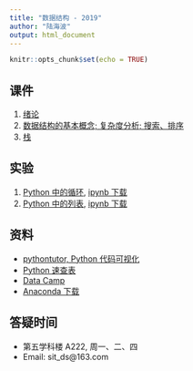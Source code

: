 ```yaml
---
title: "数据结构 - 2019"
author: "陆海波"
output: html_document
---
```


```r
knitr::opts_chunk$set(echo = TRUE)
```

## 课件

1. [绪论](Introduction/Introduction.html)
2. [数据结构的基本概念; 复杂度分析; 搜索、排序](data_structure/data_structure.html)
<!-- 3. [Python 数据结构介绍](Python_DataStructure_Tutorial/Python_DataStructure_Tutorial.html) -->
3. [栈](stack/stack.html)
<!-- 5. [队列](queue/queue.html) -->
<!-- 6. [线性表的链式存储](http://hblu.coding.me/sitds16/BasicDS/List.html) -->
<!-- 7. [树和二叉树](http://hblu.coding.me/sitds16/Trees/toctree.html) -->
<!-- 8. [查找](http://hblu.coding.me/sitds16/SearchSort/Sorting.html) -->
<!-- 9. [图](ipython/Graph.html) -->


## 实验

1. [Python 中的循环](ipython/python_loops.html), [ipynb 下载](ipython/python_loops.ipynb)
2. [Python 中的列表](ipython/Python_List.html), [ipynb 下载](ipython/Python_List.ipynb)
<!-- 3. [栈和队列](ipython/stack_queue.html), [ipynb 下载](ipython/stack_queue.ipynb) -->
<!-- 4. [链接表](ipython/linked_list.html), [ipynb 下载](ipython/linked_list.ipynb), [单链表的实现, ipynb](ipython/single_linked_list.ipynb) -->
<!-- 5. [二叉树](ipython/BinaryTree.html), [ipynb 下载](ipython/BinaryTree.ipynb) -->
<!-- 6. [二叉搜索树](ipython/BinarySearchTree.html), [ipynb 下载](ipython/BinarySearchTree.ipynb) -->
<!-- 7. [排序](ipython/Sort.html), [ipynb 下载](ipython/Sort.ipynb) -->


## 资料

- [pythontutor, Python 代码可视化](http://pythontutor.com/visualize.html#mode=edit)
- [Python 速查表](beginners_python_cheat_sheet_pcc_all.pdf)
- [Data Camp](https://www.datacamp.com)
- [Anaconda 下载](https://www.anaconda.com/download/)

## 答疑时间

- 第五学科楼 A222, 周一、二、四
- Email: sit_ds@163.com